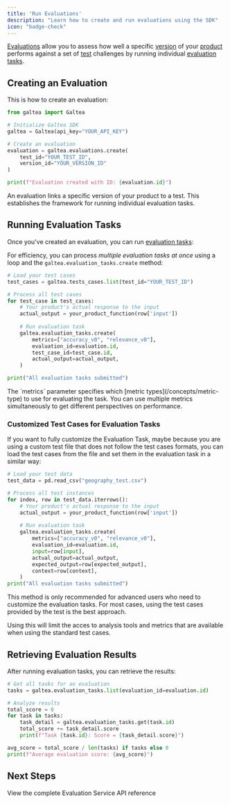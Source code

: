 ```yaml
---
title: 'Run Evaluations'
description: "Learn how to create and run evaluations using the SDK"
icon: "badge-check"
---
```


[Evaluations](/concepts/product/evaluation) allow you to assess how well a specific [version](/concepts/product/version) of your [product](/concepts/product) performs against a set of [test](/concepts/product/test) challenges by running individual [evaluation tasks](/concepts/product/evaluation/task).

## Creating an Evaluation

This is how to create an evaluation:

  ```python
  from galtea import Galtea

  # Initialize Galtea SDK
  galtea = Galtea(api_key="YOUR_API_KEY")

  # Create an evaluation
  evaluation = galtea.evaluations.create(
      test_id="YOUR_TEST_ID",
      version_id="YOUR_VERSION_ID"
  )

  print(f"Evaluation created with ID: {evaluation.id}")
  ```
  <Info>
    An evaluation links a specific version of your product to a test. This establishes the framework for running individual evaluation tasks.
  </Info>

## Running Evaluation Tasks

Once you've created an evaluation, you can run [evaluation tasks](/concepts/product/evaluation/task):

For efficiency, you can process *multiple evaluation tasks at once* using a loop and the `galtea.evaluation_tasks.create` method:

```python
# Load your test cases
test_cases = galtea.tests_cases.list(test_id="YOUR_TEST_ID")

# Process all test cases
for test_case in test_cases:
    # Your product's actual response to the input
    actual_output = your_product_function(row['input'])
    
    # Run evaluation task
    galtea.evaluation_tasks.create(
        metrics=["accuracy_v0", "relevance_v0"],
        evaluation_id=evaluation.id,
        test_case_id=test_case.id,
        actual_output=actual_output,
    )

print("All evaluation tasks submitted")
```

<Note>
  The `metrics` parameter specifies which [metric types](/concepts/metric-type) to use for evaluating the task. You can use multiple metrics simultaneously to get different perspectives on performance.
</Note>

### Customized Test Cases for Evaluation Tasks

If you want to fully customize the Evaluation Task, maybe because you are using a custom test file that does not follow the test cases formats, you can load the test cases from the file and set them in the evaluation task in a similar way:

```python
# Load your test data
test_data = pd.read_csv("geography_test.csv")

# Process all test instances
for index, row in test_data.iterrows():
    # Your product's actual response to the input
    actual_output = your_product_function(row['input'])
    
    # Run evaluation task
    galtea.evaluation_tasks.create(
        metrics=["accuracy_v0", "relevance_v0"],
        evaluation_id=evaluation.id,
        input=row[input],
        actual_output=actual_output,
        expected_output=row[expected_output],
        context=row[context],
    )
print("All evaluation tasks submitted")
```

<Warning>
  This method is only recommended for advanced users who need to customize the evaluation tasks. For most cases, using the test cases provided by the test is the best approach.

  Using this will limit the acces to analysis tools and metrics that are available when using the standard test cases.
</Warning>

## Retrieving Evaluation Results

After running evaluation tasks, you can retrieve the results:

```python
# Get all tasks for an evaluation
tasks = galtea.evaluation_tasks.list(evaluation_id=evaluation.id)

# Analyze results
total_score = 0
for task in tasks:
    task_detail = galtea.evaluation_tasks.get(task.id)
    total_score += task_detail.score
    print(f"Task {task.id}: Score = {task_detail.score}")

avg_score = total_score / len(tasks) if tasks else 0
print(f"Average evaluation score: {avg_score}")
```

## Next Steps

<CardGroup cols={2}>
  <Card title="API Reference" icon="code" href="/sdk/api/evaluation-service">
    View the complete Evaluation Service API reference
  </Card>
</CardGroup>
